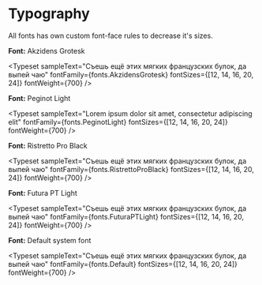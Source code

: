 
<Meta title="General/Typography"/>

# Typography

All fonts has own custom font-face rules to decrease it's sizes.

**Font:** Akzidens Grotesk

<Typeset
  sampleText="Cъешь ещё этих мягких французских булок, да выпей чаю"
  fontFamily={fonts.AkzidensGrotesk}
  fontSizes={[12, 14, 16, 20, 24]}
  fontWeight={700}
/>

**Font:** Peginot Light

<Typeset
  sampleText="Lorem ipsum dolor sit amet, consectetur adipiscing elit"
  fontFamily={fonts.PeginotLight}
  fontSizes={[12, 14, 16, 20, 24]}
  fontWeight={700}
/>

**Font:** Ristretto Pro Black

<Typeset
  sampleText="Cъешь ещё этих мягких французских булок, да выпей чаю"
  fontFamily={fonts.RistrettoProBlack}
  fontSizes={[12, 14, 16, 20, 24]}
  fontWeight={700}
/>

**Font:** Futura PT Light

<Typeset
  sampleText="Cъешь ещё этих мягких французских булок, да выпей чаю"
  fontFamily={fonts.FuturaPTLight}
  fontSizes={[12, 14, 16, 20, 24]}
  fontWeight={700}
/>

**Font:** Default system font

<Typeset
  sampleText="Cъешь ещё этих мягких французских булок, да выпей чаю"
  fontFamily={fonts.Default}
  fontSizes={[12, 14, 16, 20, 24]}
  fontWeight={700}
/>
